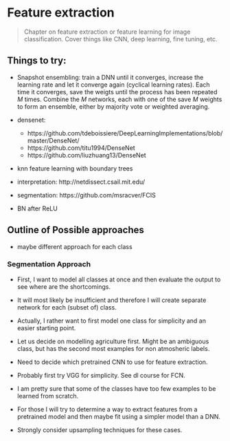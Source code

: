 # Feature extraction

> Chapter on feature extraction or feature learning for image classification. Cover things like CNN, deep learning, fine tuning, etc.

## Things to try:

+ Snapshot ensembling: train a DNN until it converges, increase the learning rate and let it converge again (cyclical learning rates). Each time it converges, save the weigts until the process has been repeated $M$ times. Combine the $M$ networks, each with one of the save $M$ weights to form an ensemble, either by majority vote or weighted averaging.

+ densenet:

    + https://github.com/tdeboissiere/DeepLearningImplementations/blob/master/DenseNet/
    + https://github.com/titu1994/DenseNet
    + https://github.com/liuzhuang13/DenseNet

+ knn feature learning with boundary trees
+ interpretation: http://netdissect.csail.mit.edu/
+ segmentation: https://github.com/msracver/FCIS
+ BN after ReLU

## Outline of Possible approaches

+ maybe different approach for each class

### Segmentation Approach

+ First, I want to model all classes at once and then evaluate the output to see where are the shortcomings.
+ It will most likely be insufficient and therefore I will create separate network for each (subset of) class.
+ Actually, I rather want to first model one class for simplicity and an easier starting point.
+ Let us decide on modelling agriculture first. Might be an ambiguous class, but has the second most examples for non atmosheric labels.
+ Need to decide which pretrained CNN to use for feature extraction.
+ Probably first try VGG for simplicity. See dl course for FCN.

+ I am pretty sure that some of the classes have too few examples to be learned from scratch.
+ For those I will try to determine a way to extract features from a pretrained model and then maybe fit using a simpler model than a DNN.
+ Strongly consider upsampling techniques for these cases.